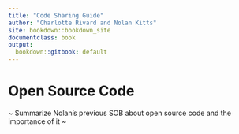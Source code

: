 ```yaml
---
title: "Code Sharing Guide"
author: "Charlotte Rivard and Nolan Kitts"
site: bookdown::bookdown_site
documentclass: book
output:
  bookdown::gitbook: default
---
```


<!--
BOOKDOWN CHEATSHEET
# Creates a new tab/section/chapter  
## Creates a new subtab/section/chapter  
* 2 or more stars around a word makes it **bold**  
[title](link address) for linking websites
![title](image file path) for inserting an image
Add 4 or more spaces after a line to get the next line on a new one

BOOKDOWN GUIDE
https://bookdown.org/yihui/bookdown/
-->

# Open Source Code

~ Summarize Nolan's previous SOB about open source code and the importance of it ~
